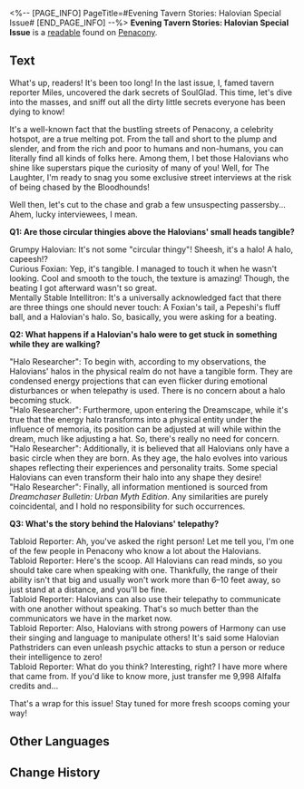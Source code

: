 <%-- [PAGE_INFO]
PageTitle=#Evening Tavern Stories: Halovian Special Issue#
[END_PAGE_INFO] --%>
{{Readable Infobox
|id           = 361
|partIds      = 190656
|title        = 
|image        = Item Penacony Readable 4.png
|world        = Penacony
|parts        = 1
|author       = <!--to be added-->
|description  = A tabloid written by a Tavern reporter, the contents seem to be mostly nonsense.
|part1        = Evening Tavern Stories: Halovian Special Issue
|source1      = {{cx|Source missing}}
|characters   = Aha
|factions     = Penacony; Pepeshi
}}
'''Evening Tavern Stories: Halovian Special Issue''' is a [[readable]] found on [[Penacony]].
<!--
==Location==
{{Map Embed|<map name>|<marker id>}}
-->
==Text==
What's up, readers! It's been too long! In the last issue, I, famed tavern reporter Miles, uncovered the dark secrets of SoulGlad. This time, let's dive into the masses, and sniff out all the dirty little secrets everyone has been dying to know!

It's a well-known fact that the bustling streets of Penacony, a celebrity hotspot, are a true melting pot. From the tall and short to the plump and slender, and from the rich and poor to humans and non-humans, you can literally find all kinds of folks here. Among them, I bet those Halovians who shine like superstars pique the curiosity of many of you! Well, for The Laughter, I'm ready to snag you some exclusive street interviews at the risk of being chased by the Bloodhounds!

Well then, let's cut to the chase and grab a few unsuspecting passersby... Ahem, lucky interviewees, I mean.

'''Q1: Are those circular thingies above the Halovians' small heads tangible?'''

Grumpy Halovian: It's not some "circular thingy"! Sheesh, it's a halo! A halo, capeesh!?<br />
Curious Foxian: Yep, it's tangible. I managed to touch it when he wasn't looking. Cool and smooth to the touch, the texture is amazing! Though, the beating I got afterward wasn't so great.<br />
Mentally Stable Intellitron: It's a universally acknowledged fact that there are three things one should never touch: A Foxian's tail, a Pepeshi's fluff ball, and a Halovian's halo. So, basically, you were asking for a beating.

'''Q2: What happens if a Halovian's halo were to get stuck in something while they are walking?'''

"Halo Researcher": To begin with, according to my observations, the Halovians' halos in the physical realm do not have a tangible form. They are condensed energy projections that can even flicker during emotional disturbances or when telepathy is used. There is no concern about a halo becoming stuck.<br />
"Halo Researcher": Furthermore, upon entering the Dreamscape, while it's true that the energy halo transforms into a physical entity under the influence of memoria, its position can be adjusted at will while within the dream, much like adjusting a hat. So, there's really no need for concern.<br />
"Halo Researcher": Additionally, it is believed that all Halovians only have a basic circle when they are born. As they age, the halo evolves into various shapes reflecting their experiences and personality traits. Some special Halovians can even transform their halo into any shape they desire!<br />
"Halo Researcher": Finally, all information mentioned is sourced from ''Dreamchaser Bulletin: Urban Myth Edition''. Any similarities are purely coincidental, and I hold no responsibility for such occurrences.

'''Q3: What's the story behind the Halovians' telepathy?'''

Tabloid Reporter: Ah, you've asked the right person! Let me tell you, I'm one of the few people in Penacony who know a lot about the Halovians.<br />
Tabloid Reporter: Here's the scoop. All Halovians can read minds, so you should take care when speaking with one. Thankfully, the range of their ability isn't that big and usually won't work more than 6–10 feet away, so just stand at a distance, and you'll be fine.<br />
Tabloid Reporter: Halovians can also use their telepathy to communicate with one another without speaking. That's so much better than the communicators we have in the market now.<br />
Tabloid Reporter: Also, Halovians with strong powers of Harmony can use their singing and language to manipulate others! It's said some Halovian Pathstriders can even unleash psychic attacks to stun a person or reduce their intelligence to zero!<br />
Tabloid Reporter: What do you think? Interesting, right? I have more where that came from. If you'd like to know more, just transfer me 9,998 Alfalfa credits and...

That's a wrap for this issue! Stay tuned for more fresh scoops coming your way!

<!--
==Trivia==
* 
-->
==Other Languages==
{{Other Languages
|en   = Evening Tavern Stories: Halovian Special Issue
|zhs  = 酒馆夜谭：天环族特辑
|zht  = 酒館夜譚：天環族特輯
|ja   = 酒場の夜：天環族特集
|ko   = 술집 야화: 헤일로족 특집
|es   = Versión vespertina de Historias de la taberna: Edición especial aureoliana
|fr   = Histoires du soir à la Taverne&nbsp;: numéro spécial Haloviens
|ru   = «Вечерние рассказы Таверны: Спецвыпуск о галовианцах»
|th   = เรื่องเล่าจากบาร์: ฉบับพิเศษ Halovian
|vi   = Câu Chuyện Về Đêm Ở Quán Rượu: Số Đặc Biệt - Tộc Halovian
|de   = Abendliche Tavernengeschichten: Halovianer-Sonderausgabe
|id   = Pembicaraan Malam di Bar: Edisi Khusus Halovian
|pt   = Histórias Noturnas da Taverna: Edição Especial Haloviana
}}

==Change History==
{{Change History|2.3}}